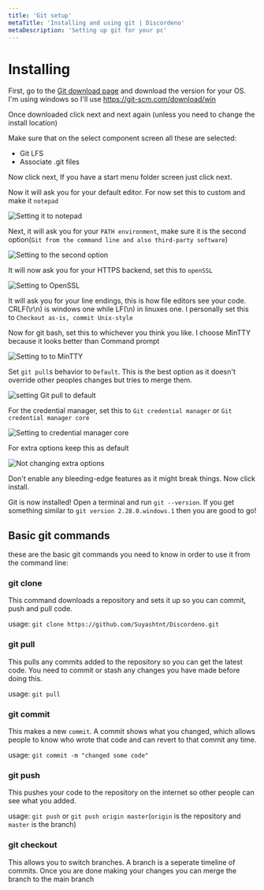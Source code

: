 ```yaml
---
title: 'Git setup'
metaTitle: 'Installing and using git | Discordeno'
metaDescription: 'Setting up git for your pc'
---
```


# Installing

First, go to the [Git download page](https://git-scm.com/downloads) and download the version for your OS. I'm using windows so I'll use <https://git-scm.com/download/win>

Once downloaded click next and next again (unless you need to change the install location)

Make sure that on the select component screen all these are selected:

- Git LFS
- Associate .git files

Now click next, If you have a start menu folder screen just click next.

Now it will ask you for your default editor. For now set this to custom and make it `notepad`

![Setting it to notepad](https://i.imgur.com/tiR6YFC.png)

Next, it will ask you for your `PATH environment`, make sure it is the second option(`Git from the command line and also third-party software`)

![Setting to the second option](https://i.imgur.com/4ul0tMV.png)

It will now ask you for your HTTPS backend, set this to `openSSL`

![Setting to OpenSSL](https://i.imgur.com/hIGarS7.png)

It will ask you for your line endings, this is how file editors see your code. CRLF(\r\n) is windows one while LF(\n) in linuxes one. I personally set this to `Checkout as-is, commit Unix-style`

Now for git bash, set this to whichever you think you like. I choose MinTTY because it looks better than Command prompt

![Setting to to MinTTY](https://i.imgur.com/zPpzMf7.png)

Set `git pull`s behavior to `Default`. This is the best option as it doesn't override other peoples changes but tries to merge them.

![setting Git pull to default](https://i.imgur.com/ULk8Pdn.png)

For the credential manager, set this to `Git credential manager` or `Git credential manager core`

![Setting to credential manager core](https://i.imgur.com/bgR3VgD.png)

For extra options keep this as default

![Not changing extra options](https://i.imgur.com/xtPq3dM.png)

Don't enable any bleeding-edge features as it might break things. Now click install.

Git is now installed! Open a terminal and run `git --version`. If you get something similar to `git version 2.28.0.windows.1` then you are good to go!

## Basic git commands

these are the basic git commands you need to know in order to use it from the command line:

### git clone

This command downloads a repository and sets it up so you can commit, push and pull code.

usage: `git clone https://github.com/Suyashtnt/Discordeno.git`
### git pull

This pulls any commits added to the repository so you can get the latest code. You need to commit or stash any changes you have made before doing this.

usage: `git pull`

### git commit

This makes a new `commit`. A commit shows what you changed, which allows people to know who wrote that code and can revert to that commit any time.

usage: `git commit -m "changed some code"`

### git push

This pushes your code to the repository on the internet so other people can see what you added.

usage: `git push` or `git push origin master`(`origin` is the repository and `master` is the branch)
### git checkout

This allows you to switch branches. A branch is a seperate timeline of commits. Once you are done making your changes you can merge the branch to the main branch

